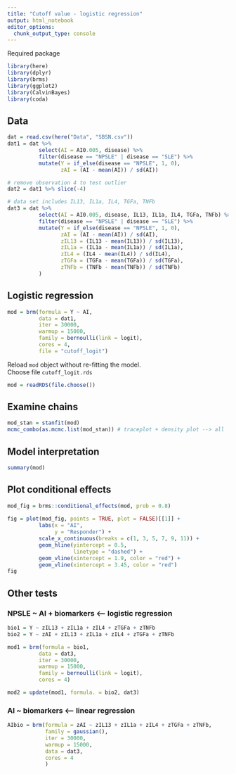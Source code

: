 ```yaml
---
title: "Cutoff value - logistic regression"
output: html_notebook
editor_options: 
  chunk_output_type: console
---
```


Required package
```r
library(here)
library(dplyr)
library(brms)
library(ggplot2)
library(CalvinBayes)
library(coda)
```

## Data
```r
dat = read.csv(here("Data", "SBSN.csv"))
dat1 = dat %>% 
          select(AI = AI0.005, disease) %>%
          filter(disease == "NPSLE" | disease == "SLE") %>%
          mutate(Y = if_else(disease == "NPSLE", 1, 0),
                 zAI = (AI - mean(AI)) / sd(AI))

# remove observation 4 to test outlier
dat2 = dat1 %>% slice(-4)

# data set includes IL13, IL1a, IL4, TGFa, TNFb
dat3 = dat %>% 
          select(AI = AI0.005, disease, IL13, IL1a, IL4, TGFa, TNFb) %>%
          filter(disease == "NPSLE" | disease == "SLE") %>%
          mutate(Y = if_else(disease == "NPSLE", 1, 0),
                 zAI = (AI - mean(AI)) / sd(AI),
                 zIL13 = (IL13 - mean(IL13)) / sd(IL13),
                 zIL1a = (IL1a - mean(IL1a)) / sd(IL1a),
                 zIL4 = (IL4 - mean(IL4)) / sd(IL4),
                 zTGFa = (TGFa - mean(TGFa)) / sd(TGFa),
                 zTNFb = (TNFb - mean(TNFb)) / sd(TNFb)
          )


```

## Logistic regression
```r
mod = brm(formula = Y ~ AI,
          data = dat1,
          iter = 30000,
          warmup = 15000,
          family = bernoulli(link = logit),
          cores = 4,
          file = "cutoff_logit")

```

Reload `mod` object without re-fitting the model.  
Choose file `cutoff_logit.rds`  
```r
mod = readRDS(file.choose())
```

## Examine chains
```r
mod_stan = stanfit(mod)
mcmc_combo(as.mcmc.list(mod_stan)) # traceplot + density plot --> all

```

## Model interpretation
```r
summary(mod)
```

## Plot conditional effects 
```r
mod_fig = brms::conditional_effects(mod, prob = 0.8)
          
fig = plot(mod_fig, points = TRUE, plot = FALSE)[[1]] +
          labs(x = "AI",
               y = "Responder") +
          scale_x_continuous(breaks = c(1, 3, 5, 7, 9, 11)) +
          geom_hline(yintercept = 0.5,
                     linetype = "dashed") +
          geom_vline(xintercept = 1.9, color = "red") + 
          geom_vline(xintercept = 3.45, color = "red")
fig
```

## Other tests
### NPSLE ~ AI + biomarkers <-- logistic regression
```r
bio1 = Y ~ zIL13 + zIL1a + zIL4 + zTGFa + zTNFb
bio2 = Y ~ zAI + zIL13 + zIL1a + zIL4 + zTGFa + zTNFb

mod1 = brm(formula = bio1,
          data = dat3,
          iter = 30000,
          warmup = 15000,
          family = bernoulli(link = logit),
          cores = 4)

mod2 = update(mod1, formula. = bio2, dat3)

```

### AI ~ biomarkers <-- linear regression
```r
AIbio = brm(formula = zAI ~ zIL13 + zIL1a + zIL4 + zTGFa + zTNFb,
            family = gaussian(),
            iter = 30000,
            warmup = 15000,
            data = dat3,
            cores = 4
            )

```

